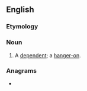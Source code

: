 ==English==

===Etymology===
{{compound|en|hang|by}}

===Noun===
{{en-noun|s|hang-bies}}

# {{lb|en|derogatory|obsolete}} A [[dependent]]; a [[hanger-on]].
#: {{rfquotek|en|Ben Jonson}}

===Anagrams===
* {{anagrams|en|a=abghny|bhangy}}